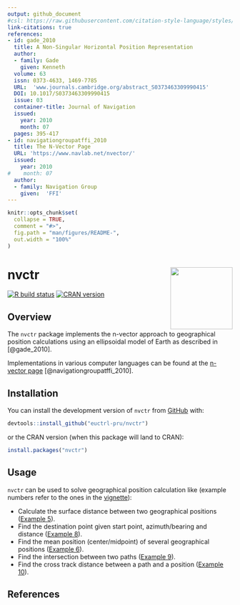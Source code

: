 ```yaml
---
output: github_document
#csl: https://raw.githubusercontent.com/citation-style-language/styles/master/ieee-aerospace-and-electronic-systems-magazine.csl
link-citations: true
references:
- id: gade_2010
  title: A Non-Singular Horizontal Position Representation
  author:
  - family: Gade
    given: Kenneth
  volume: 63
  issn: 0373-4633, 1469-7785
  URL:  'www.journals.cambridge.org/abstract_S0373463309990415'
  DOI: 10.1017/S0373463309990415
  issue: 03
  container-title: Journal of Navigation
  issued:
    year: 2010
    month: 07
  pages: 395-417
- id: navigationgroupatffi_2010
  title: The N-Vector Page
  URL: 'https://www.navlab.net/nvector/'
  issued:
    year: 2010
#    month: 07
  author:
  - family: Navigation Group
    given:  'FFI'
---
```


<!-- README.md is generated from README.Rmd. Please edit that file -->

```r
knitr::opts_chunk$set(
  collapse = TRUE,
  comment = "#>",
  fig.path = "man/figures/README-",
  out.width = "100%"
)
```


# nvctr <img src="man/figures/logo.svg" align="right" height="139" />

<!-- badges: start -->
[![R build status](https://github.com/euctrl-pru/nvctr/workflows/R-CMD-check/badge.svg)](https://github.com/euctrl-pru/nvctr/actions)
[![CRAN version](https://www.r-pkg.org/badges/version/nvctr)](https://cran.r-project.org/package=nvctr)
<!-- badges: end -->


## Overview

The `nvctr` package implements the n-vector approach to geographical position calculations using an
ellipsoidal model of Earth as described in [@gade_2010].


Implementations in various computer languages can be found at the 
[n-vector page](https://www.navlab.net/nvector/) [@navigationgroupatffi_2010].


## Installation

You can install the development version of `nvctr` from 
[GitHub](https://github.com/euctrl-pru/nvctr) with:

```r
devtools::install_github("euctrl-pru/nvctr")
```

or the CRAN version (when this package will land to CRAN):

```r
install.packages("nvctr")
```


## Usage

`nvctr` can be used to solve geographical position calculation like (example numbers refer to the
ones in the [vignette][vignette]):

* Calculate the surface distance between two geographical positions ([Example 5][ex5]).
* Find the destination point given start point, azimuth/bearing and distance ([Example 8][ex8]).
* Find the mean position (center/midpoint) of several geographical positions ([Example 6][ex6]).
* Find the intersection between two paths ([Example 9][ex9]).
* Find the cross track distance between a path and a position ([Example 10][ex10]).



[vignette]: <https://nvctr.ansperformance.eu/articles/position-calculations.html> "nvctr vignette"
[ex5]: <https://nvctr.ansperformance.eu/articles/position-calculations.html#example-05> "Example 5: Surface distance"
[ex6]: <https://nvctr.ansperformance.eu/articles/position-calculations.html#example-6-interpolated-position> "Example 6: Interpolated position"
[ex8]: <https://nvctr.ansperformance.eu/articles/position-calculations.html#example-8-a-and-azimuthdistance-to-b> "Example 8: A and azimuth/distance to B"
[ex9]: <https://nvctr.ansperformance.eu/articles/position-calculations.html#example-9-intersection-of-two-paths> "Example 9: Intersection of two paths"
[ex10]: <https://nvctr.ansperformance.eu/articles/position-calculations.html#example-10-cross-track-distance-cross-track-error> "Example 10: Cross track distance (cross track error)"



## References